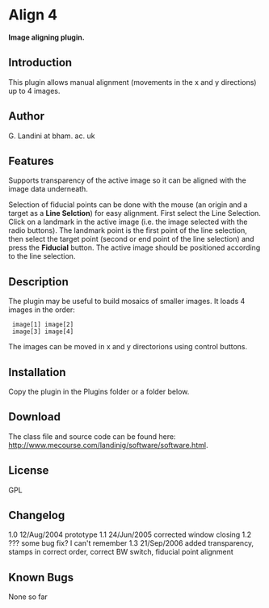 = Align 4 =

'''Image aligning plugin.'''

== Introduction ==

This plugin allows manual alignment (movements in the x and y directions) up to 4 images. 

== Author ==
G. Landini at bham. ac. uk 

== Features ==


Supports transparency of the active image so it can be aligned with the image data underneath.

Selection of fiducial points can be done with the mouse (an origin and a target as a '''Line Selction''') for easy alignment. First select the Line Selection. Click on a landmark in the active image (i.e. the image selected with the radio buttons). The landmark point is the first point of the line selection, then select the target point (second or end point of the line selection) and press the '''Fiducial''' button. The active image should be positioned according to the line selection.

== Description ==

The plugin may be useful to build mosaics of smaller images. It loads 4 images in the order:

  image[1] image[2]
  image[3] image[4]

The images can be moved in x and y directorions using control buttons.

== Installation ==

Copy the plugin in the Plugins folder or a folder below.

== Download ==

The class file and source code can be found here: http://www.mecourse.com/landinig/software/software.html.

== License ==

GPL

== Changelog ==

1.0  12/Aug/2004 prototype
1.1  24/Jun/2005 corrected window closing
1.2  ??? some bug fix? I can't remember
1.3  21/Sep/2006 added transparency, stamps in correct order, correct BW switch, fiducial point alignment

== Known Bugs ==

None so far

